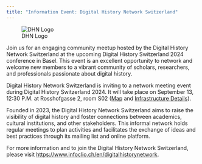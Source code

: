 ```yaml
---
title: "Information Event: Digital History Network Switzerland"
---
```


![DHN Logo](/images/logo_digital_history_network_ch.svg)

Join us for an engaging community meetup hosted by the Digital History Network Switzerland at the upcoming Digital History Switzerland 2024 conference in Basel. This event is an excellent opportunity to network and welcome new members to a vibrant community of scholars, researchers, and professionals passionate about digital history.

Digital History Network Switzerland is inviting to a network meeting event during Digital History Switzerland 2024. It will take place on September 13, 12:30 P.M. at Rosshofgasse 2, room S02 ([Map](https://osm.org/go/0CdsJawCG?m=) and [Infrastructure Details](https://rauminfo.unibas.ch/raum/8163)).

Founded in 2023, the Digital History Network Switzerland aims to raise the visibility of digital history and foster connections between academics, cultural institutions, and other stakeholders. This informal network holds regular meetings to plan activities and facilitates the exchange of ideas and best practices through its mailing list and online platform.

For more information and to join the Digital History Network Switzerland, please visit [https://www.infoclio.ch/en/digitalhistorynetwork](https://www.infoclio.ch/en/digitalhistorynetwork).
